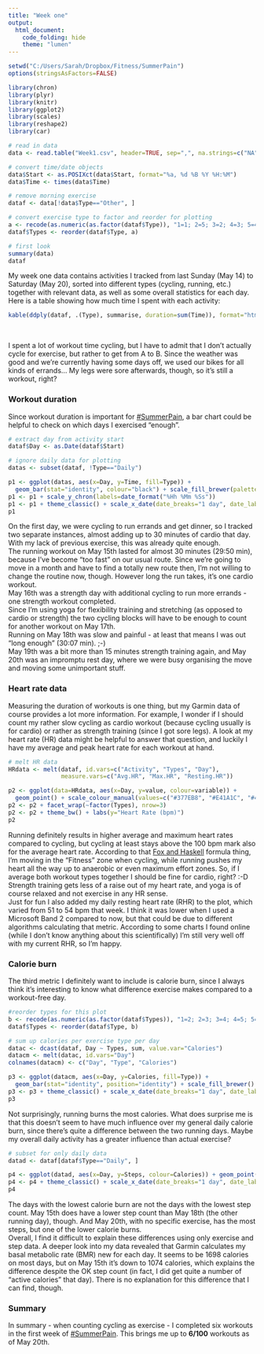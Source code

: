 ```yaml
---
title: "Week one"
output:
  html_document:
    code_folding: hide
    theme: "lumen"
---
```


```r
setwd("C:/Users/Sarah/Dropbox/Fitness/SummerPain")
options(stringsAsFactors=FALSE)

library(chron)
library(plyr)
library(knitr)
library(ggplot2)
library(scales)
library(reshape2)
library(car)
```

```r
# read in data
data <- read.table("Week1.csv", header=TRUE, sep=",", na.strings=c("NA", "--", ""))

# convert time/date objects
data$Start <- as.POSIXct(data$Start, format="%a, %d %B %Y %H:%M")
data$Time <- times(data$Time)

# remove morning exercise
dataf <- data[!data$Type=="Other", ]

# convert exercise type to factor and reorder for plotting
a <- recode(as.numeric(as.factor(dataf$Type)), "1=1; 2=5; 3=2; 4=3; 5=4")
dataf$Types <- reorder(dataf$Type, a)

# first look
summary(data)
dataf
```

My week one data contains activities I tracked from last Sunday (May 14) to Saturday (May 20), sorted into different types (cycling, running, etc.) together with relevant data, as well as some overall statistics for each day. Here is a table showing how much time I spent with each activity:

```r
kable(ddply(dataf, .(Type), summarise, duration=sum(Time)), format="html", table.attr="style='width:20%;'")
```
<br>

I spent a lot of workout time cycling, but I have to admit that I don't actually cycle for exercise, but rather to get from A to B. Since the weather was good and we're currently having some days off, we used our bikes for all kinds of errands... My legs were sore afterwards, though, so it's still a workout, right?

### Workout duration

Since workout duration is important for [#SummerPain](https://twitter.com/search?f=tweets&vertical=default&q=%23summerpain&src=typd), a bar chart could be helpful to check on which days I exercised "enough".

```r
# extract day from activity start
dataf$Day <- as.Date(dataf$Start)

# ignore daily data for plotting
datas <- subset(dataf, !Type=="Daily")

p1 <- ggplot(datas, aes(x=Day, y=Time, fill=Type)) +
  geom_bar(stat="identity", colour="black") + scale_fill_brewer(palette="Set1")
p1 <- p1 + scale_y_chron(labels=date_format("%Hh %Mm %Ss"))
p1 <- p1 + theme_classic() + scale_x_date(date_breaks="1 day", date_labels="%B %d")
p1
```

On the first day, we were cycling to run errands and get dinner, so I tracked two separate instances, almost adding up to 30 minutes of cardio that day. With my lack of previous exercise, this was already quite enough.  
The running workout on May 15th lasted for almost 30 minutes (29:50 min), because I've become "too fast" on our usual route. Since we're going to move in a month and have to find a totally new route then, I'm not willing to change the routine now, though. However long the run takes, it's one cardio workout.  
May 16th was a strength day with additional cycling to run more errands - one strength workout completed.  
Since I'm using yoga for flexibility training and stretching (as opposed to cardio or strength) the two cycling blocks will have to be enough to count for another workout on May 17th.  
Running on May 18th was slow and painful - at least that means I was out "long enough" (30:07 min). ;-)  
May 19th was a bit more than 15 minutes strength training again, and May 20th was an impromptu rest day, where we were busy organising the move and moving some unimportant stuff.

### Heart rate data

Measuring the duration of workouts is one thing, but my Garmin data of course provides a lot more information. For example, I wonder if I should count my rather slow cycling as cardio workout (because cycling usually is for cardio) or rather as strength training (since I got sore legs). A look at my heart rate (HR) data might be helpful to answer that question, and luckily I have my average and peak heart rate for each workout at hand.

```r
# melt HR data
HRdata <- melt(dataf, id.vars=c("Activity", "Types", "Day"),
               measure.vars=c("Avg.HR", "Max.HR", "Resting.HR"))

p2 <- ggplot(data=HRdata, aes(x=Day, y=value, colour=variable)) +
  geom_point() + scale_colour_manual(values=c("#377EB8", "#E41A1C", "#4DAF4A"))
p2 <- p2 + facet_wrap(~factor(Types), nrow=3)
p2 <- p2 + theme_bw() + labs(y="Heart Rate (bpm)")
p2
```

Running definitely results in higher average and maximum heart rates compared to cycling, but cycling at least stays above the 100 bpm mark also for the average heart rate. According to that [Fox and Haskell](https://en.wikipedia.org/wiki/Aerobic_exercise#/media/File:Exercise_zones_Fox_and_Haskell.svg) formula thing, I'm moving in the "Fitness" zone when cycling, while running pushes my heart all the way up to anaerobic or even maximum effort zones. So, if I average both workout types together I should be fine for cardio, right? :-D  
Strength training gets less of a raise out of my heart rate, and yoga is of course relaxed and not exercise in any HR sense.  
Just for fun I also added my daily resting heart rate (RHR) to the plot, which varied from 51 to 54 bpm that week. I think it was lower when I used a Microsoft Band 2 compared to now, but that could be due to different algorithms calculating that metric. According to some charts I found online (while I don't know anything about this scientifically) I'm still very well off with my current RHR, so I'm happy.

### Calorie burn

The third metric I definitely want to include is calorie burn, since I always think it's interesting to know what difference exercise makes compared to a workout-free day.

```r
#reorder types for this plot
b <- recode(as.numeric(as.factor(dataf$Types)), "1=2; 2=3; 3=4; 4=5; 5=1")
dataf$Types <- reorder(dataf$Type, b)

# sum up calories per exercise type per day
datac <- dcast(dataf, Day ~ Types, sum, value.var="Calories")
datacm <- melt(datac, id.vars="Day")
colnames(datacm) <- c("Day", "Type", "Calories")

p3 <- ggplot(datacm, aes(x=Day, y=Calories, fill=Type)) +
  geom_bar(stat="identity", position="identity") + scale_fill_brewer()
p3 <- p3 + theme_classic() + scale_x_date(date_breaks="1 day", date_labels="%B %d")
p3
```

Not surprisingly, running burns the most calories. What does surprise me is that this doesn't seem to have much influence over my general daily calorie burn, since there's quite a difference between the two running days. Maybe my overall daily activity has a greater influence than actual exercise?

```r
# subset for only daily data
datad <- dataf[dataf$Type=="Daily", ]

p4 <- ggplot(datad, aes(x=Day, y=Steps, colour=Calories)) + geom_point()
p4 <- p4 + theme_classic() + scale_x_date(date_breaks="1 day", date_labels="%B %d")
p4
```

The days with the lowest calorie burn are not the days with the lowest step count. May 15th does have a lower step count than May 18th (the other running day), though. And May 20th, with no specific exercise, has the most steps, but one of the lower calorie burns.  
Overall, I find it difficult to explain these differences using only exercise and step data. A deeper look into my data revealed that Garmin calculates my basal metabolic rate (BMR) new for each day. It seems to be 1698 calories on most days, but on May 15th it's down to 1074 calories, which explains the difference despite the OK step count (in fact, I did get quite a number of "active calories" that day). There is no explanation for this difference that I can find, though.

### Summary

In summary - when counting cycling as exercise - I completed six workouts in the first week of [#SummerPain](https://twitter.com/search?f=tweets&vertical=default&q=%23summerpain&src=typd). This brings me up to **6/100** workouts as of May 20th.